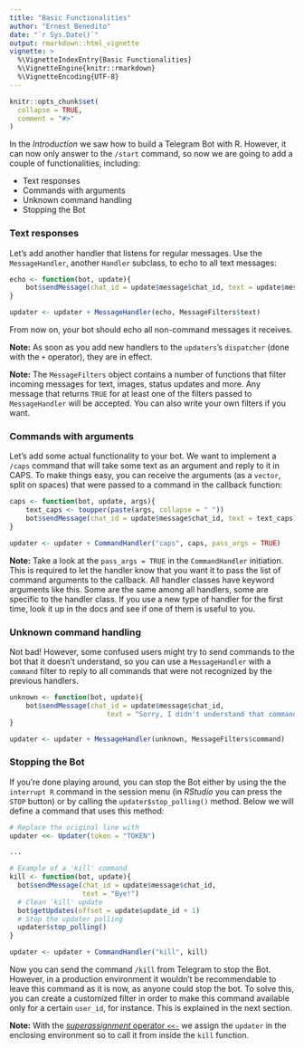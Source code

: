 ```yaml
---
title: "Basic Functionalities"
author: "Ernest Benedito"
date: "`r Sys.Date()`"
output: rmarkdown::html_vignette
vignette: >
  %\VignetteIndexEntry{Basic Functionalities}
  %\VignetteEngine{knitr::rmarkdown}
  %\VignetteEncoding{UTF-8}
---
```


```r
knitr::opts_chunk$set(
  collapse = TRUE,
  comment = "#>"
)
```

In the *Introduction* we saw how to build a Telegram Bot with R. However, it can now only answer to the `/start` command, so now we are going to add a couple of functionalities, including:

- Text responses
- Commands with arguments
- Unknown command handling
- Stopping the Bot

### Text responses

Let's add another handler that listens for regular messages.
Use the `MessageHandler`, another `Handler` subclass, to echo to all text messages:

```r
echo <- function(bot, update){
	bot$sendMessage(chat_id = update$message$chat_id, text = update$message$text)
}

updater <- updater + MessageHandler(echo, MessageFilters$text)
```

From now on, your bot should echo all non-command messages it receives.

**Note:** As soon as you add new handlers to the `updaters`'s `dispatcher` (done with the `+` operator), they are in effect.

**Note:** The `MessageFilters` object contains a number of functions that filter incoming messages for text, images, status updates and more.
Any message that returns `TRUE` for at least one of the filters passed to `MessageHandler` will be accepted.
You can also write your own filters if you want.

### Commands with arguments

Let's add some actual functionality to your bot. We want to implement a `/caps` command that will take some text as an argument and reply to it in CAPS.
To make things easy, you can receive the arguments (as a `vector`, split on spaces) that were passed to a command in the callback function:

```r
caps <- function(bot, update, args){
	text_caps <- toupper(paste(args, collapse = " "))
	bot$sendMessage(chat_id = update$message$chat_id, text = text_caps)
}

updater <- updater + CommandHandler("caps", caps, pass_args = TRUE)
```

**Note:** Take a look at the `pass_args = TRUE` in the `CommandHandler` initiation.
This is required to let the handler know that you want it to pass the list of command arguments to the callback.
All handler classes have keyword arguments like this. Some are the same among all handlers, some are specific to the handler class.
If you use a new type of handler for the first time, look it up in the docs and see if one of them is useful to you.

### Unknown command handling

Not bad! However, some confused users might try to send commands to the bot that it doesn't understand, so you can use a `MessageHandler` with a `command` filter to reply to all commands that were not recognized by the previous handlers.

```r
unknown <- function(bot, update){
	bot$sendMessage(chat_id = update$message$chat_id,
                        text = "Sorry, I didn't understand that command.")
}

updater <- updater + MessageHandler(unknown, MessageFilters$command)
```

### Stopping the Bot

If you're done playing around, you can stop the Bot either by using the the `interrupt R` command in the session menu (in *RStudio* you can press the `STOP` button) or by calling the `updater$stop_polling()` method. Below we will define a command that uses this method:

```r
# Replace the original line with
updater <<- Updater(token = "TOKEN")

...

# Example of a 'kill' command
kill <- function(bot, update){
  bot$sendMessage(chat_id = update$message$chat_id,
                  text = "Bye!")
  # Clean 'kill' update
  bot$getUpdates(offset = update$update_id + 1)
  # Stop the updater polling
  updater$stop_polling()
}

updater <- updater + CommandHandler("kill", kill)
```

Now you can send the command `/kill` from Telegram to stop the Bot. However, in a production environment it wouldn't be recommendable to leave this command as it is now, as anyone could stop the bot. To solve this, you can create a customized filter in order to make this command available only for a certain `user_id`, for instance. This is explained in the next section.

**Note:** With the [*superassignment* operator `<<-`](https://stat.ethz.ch/pipermail/r-help/2011-April/275905.html) we assign the `updater` in the enclosing environment so to call it from inside the `kill` function.
